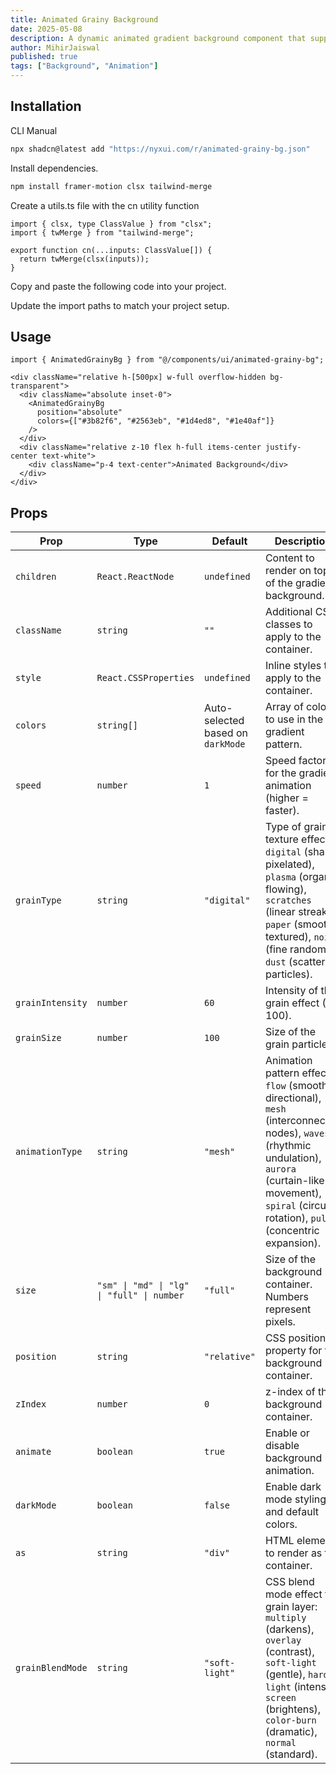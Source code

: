 ```yaml
---
title: Animated Grainy Background
date: 2025-05-08
description: A dynamic animated gradient background component that supports various grainy effects and patterns.
author: MihirJaiswal
published: true
tags: ["Background", "Animation"]
---
```


<ComponentPreview name="animated-grainy-bg-demo" />

## Installation

<Tabs defaultValue="cli">

<TabsList>
  <TabsTrigger value="cli">CLI</TabsTrigger>
  <TabsTrigger value="manual">Manual</TabsTrigger>
</TabsList>
<TabsContent value="cli">

```bash
npx shadcn@latest add "https://nyxui.com/r/animated-grainy-bg.json"
```

</TabsContent>

<TabsContent value="manual">

<Steps>

<Step>Install dependencies.</Step>

```bash
npm install framer-motion clsx tailwind-merge
```

<Step>Create a utils.ts file with the cn utility function</Step>

```tsx
import { clsx, type ClassValue } from "clsx";
import { twMerge } from "tailwind-merge";

export function cn(...inputs: ClassValue[]) {
  return twMerge(clsx(inputs));
}
```

<Step>Copy and paste the following code into your project.</Step>

<ComponentSource name="animated-grainy-bg" />

<Step>Update the import paths to match your project setup.</Step>

</Steps>

</TabsContent>

</Tabs>

## Usage

```tsx
import { AnimatedGrainyBg } from "@/components/ui/animated-grainy-bg";
```

```tsx
<div className="relative h-[500px] w-full overflow-hidden bg-transparent">
  <div className="absolute inset-0">
    <AnimatedGrainyBg
      position="absolute"
      colors={["#3b82f6", "#2563eb", "#1d4ed8", "#1e40af"]}
    />
  </div>
  <div className="relative z-10 flex h-full items-center justify-center text-white">
    <div className="p-4 text-center">Animated Background</div>
  </div>
</div>
```

## Props

| Prop             | Type                                                                              | Default                           | Description                                                                    |
| ---------------- | --------------------------------------------------------------------------------- | --------------------------------- | ------------------------------------------------------------------------------ |
| `children`       | `React.ReactNode`                                                                 | `undefined`                       | Content to render on top of the gradient background.                          |
| `className`      | `string`                                                                          | `""`                              | Additional CSS classes to apply to the container.                             |
| `style`          | `React.CSSProperties`                                                             | `undefined`                       | Inline styles to apply to the container.                                      |
| `colors`         | `string[]`                                                                        | Auto-selected based on `darkMode` | Array of colors to use in the gradient pattern.                               |
| `speed`          | `number`                                                                          | `1`                               | Speed factor for the gradient animation (higher = faster).                    |
| `grainType`      | `string`                                                                          | `"digital"`                       | Type of grain texture effect: `digital` (sharp pixelated), `plasma` (organic flowing), `scratches` (linear streaks), `paper` (smooth textured), `noise` (fine random), `dust` (scattered particles). |
| `grainIntensity` | `number`                                                                          | `60`                              | Intensity of the grain effect (0-100).                                        |
| `grainSize`      | `number`                                                                          | `100`                             | Size of the grain particles.                                                  |
| `animationType`  | `string`                                                                          | `"mesh"`                          | Animation pattern effect: `flow` (smooth directional), `mesh` (interconnected nodes), `waves` (rhythmic undulation), `aurora` (curtain-like movement), `spiral` (circular rotation), `pulse` (concentric expansion). |
| `size`           | `"sm" \| "md" \| "lg" \| "full" \| number`                                        | `"full"`                          | Size of the background container. Numbers represent pixels.                   |
| `position`       | `string`                                                                          | `"relative"`                      | CSS position property for the background container.                           |
| `zIndex`         | `number`                                                                          | `0`                               | z-index of the background container.                                          |
| `animate`        | `boolean`                                                                         | `true`                            | Enable or disable background animation.                                       |
| `darkMode`       | `boolean`                                                                         | `false`                           | Enable dark mode styling and default colors.                                 |
| `as`             | `string`                                                                          | `"div"`                           | HTML element to render as the container.                                     |
| `grainBlendMode` | `string`                                                                          | `"soft-light"`                    | CSS blend mode effect for grain layer: `multiply` (darkens), `overlay` (contrast), `soft-light` (gentle), `hard-light` (intense), `screen` (brightens), `color-burn` (dramatic), `normal` (standard). |
